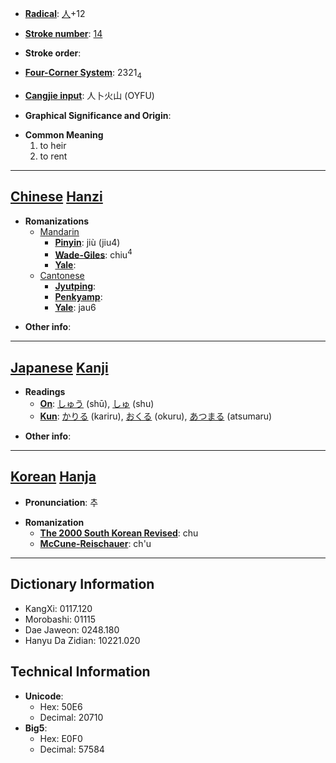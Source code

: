 * '''[[Wiktionary:Chinese radical index| Radical]]''': [[Wiktionary:Chinese radical index 人|人]]+12

* '''[[Wiktionary:Chinese total strokes index|Stroke number]]''': [[Wiktionary:Chinese total strokes index 14|14]]

* '''Stroke order''': 

* '''[[Wiktionary:Chinese four corner index|Four-Corner System]]''': 2321<sub>4</sub>

* '''[[Wiktionary:Chinese Cangjie index|Cangjie input]]''': 人卜火山 (OYFU)

* '''Graphical Significance and Origin''': 

* '''Common Meaning'''
*#to heir
*# to rent


----

== [[Chinese]] [[Hanzi]] ==

* '''Romanizations'''
** [[Mandarin]]
*** '''[[Pinyin]]''': jiù (jiu4)
*** '''[[Wade-Giles]]''': chiu<sup>4</sup>
*** '''[[Yale]]''': 
**[[Cantonese]]
***'''[[Jyutping]]''':
***'''[[Penkyamp]]''': 
***'''[[Yale]]''': jau6

* '''Other info''': 

----

== [[Japanese]] [[Kanji]] ==

* '''Readings'''
** '''[[On]]''': [[しゅう]] (shū), [[しゅ]] (shu)
** '''[[Kun]]''': [[かりる]] (kariru), [[おくる]] (okuru), [[あつまる]] (atsumaru)

* '''Other info''':  

----

== [[Korean]] [[Hanja]] ==

* '''Pronunciation''': 추

* '''Romanization'''
** '''[[The 2000 South Korean Revised Romanization|The 2000 South Korean Revised]]''': chu
** '''[[McCune-Reischauer]]''': ch'u

----

== Dictionary Information ==


* KangXi: 0117.120
* Morobashi: 01115
* Dae Jaweon: 0248.180
* Hanyu Da Zidian: 10221.020

== Technical Information ==

* '''Unicode''':
** Hex: 50E6
** Decimal: 20710
* '''Big5''':
** Hex: E0F0
** Decimal: 57584